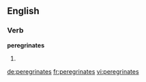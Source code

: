 ==English==

===Verb===
'''peregrinates'''

# {{third-person singular of|[[peregrinate]]}}

[[de:peregrinates]]
[[fr:peregrinates]]
[[vi:peregrinates]]